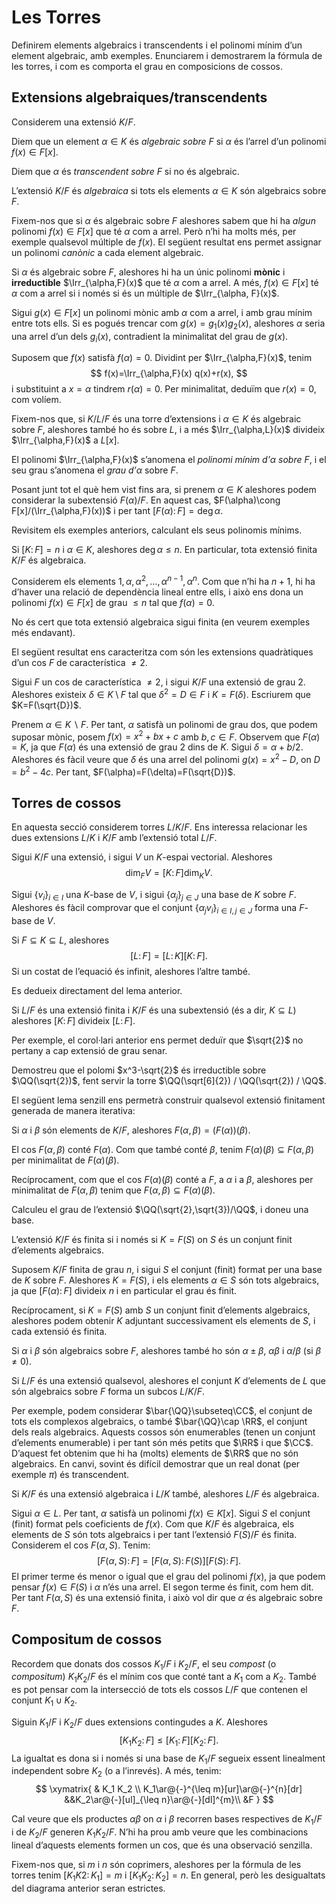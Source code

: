 # Les Torres

Definirem elements algebraics i transcendents i el polinomi mínim d'un element algebraic, amb exemples.
Enunciarem i demostrarem la fórmula de les torres, i com es comporta el grau en composicions de cossos.

## Extensions algebraiques/transcendents

Considerem una extensió $K/F$.

::: {.definition name="element algebraic"}
Diem que un element $\alpha\in K$ és *algebraic sobre $F$* si $\alpha$ és l'arrel d'un polinomi $f(x)\in F[x]$.

Diem que $\alpha$ és *transcendent sobre $F$* si no és algebraic.

L'extensió $K/F$ és *algebraica* si tots els elements $\alpha\in K$ són algebraics sobre $F$.
:::

Fixem-nos que si $\alpha$ és algebraic sobre $F$ aleshores sabem que hi ha *algun* polinomi $f(x)\in F[x]$ que té $\alpha$
com a arrel. Però n'hi ha molts més, per exemple qualsevol múltiple de $f(x)$. El següent resultat ens permet assignar un
polinomi *canònic* a cada element algebraic.

::: {.proposition}
Si $\alpha$ és algebraic sobre $F$, aleshores hi ha un únic polinomi **mònic** i **irreductible** $\Irr_{\alpha,F}(x)$ que
té $\alpha$ com a arrel. A més, $f(x)\in F[x]$ té $\alpha$ com a arrel si i només si és un múltiple de $\Irr_{\alpha, F}(x)$.
:::
::: {.proof}
Sigui $g(x)\in F[x]$ un polinomi mònic amb $\alpha$ com a arrel, i amb grau mínim entre tots ells. Si es pogués
trencar com $g(x)=g_1(x)g_2(x)$, aleshores $\alpha$ seria una arrel d'un dels $g_i(x)$, contradient la minimalitat
del grau de $g(x)$.

Suposem que $f(x)$ satisfà $f(\alpha)=0$. Dividint per $\Irr_{\alpha,F}(x)$, tenim
$$
f(x)=\Irr_{\alpha,F}(x) q(x)+r(x),
$$
i substituint a $x=\alpha$ tindrem $r(\alpha)=0$. Per minimalitat, deduïm que $r(x)=0$, com volíem.
:::

Fixem-nos que, si $K/L/F$ és una torre d'extensions i $\alpha\in K$ és algebraic sobre $F$, aleshores també ho és sobre $L$,
i a més $\Irr_{\alpha,L}(x)$ divideix $\Irr_{\alpha,F}(x)$ a $L[x]$.

::: {.definition name="polinomi mínim"}
El polinomi $\Irr_{\alpha,F}(x)$ s'anomena el *polinomi mínim d'$\alpha$ sobre $F$*, i el seu grau s'anomena el *grau d'$\alpha$*
sobre $F$.
:::

Posant junt tot el què hem vist fins ara, si prenem $\alpha\in K$ aleshores podem considerar la subextensió
$F(\alpha)/F$.
En aquest cas, $F(\alpha)\cong F[x]/(\Irr_{\alpha,F}(x))$ i per tant $[F(\alpha)\colon F] = \deg \alpha$.

::: {.example}
Revisitem els exemples anteriors, calculant els seus polinomis mínims.
:::

::: {.proposition}
Si $[K\colon F]=n$ i $\alpha\in K$, aleshores $\deg\alpha\leq n$. En particular, tota extensió finita $K/F$ és algebraica.
:::
::: {.proof}
Considerem els elements $1, \alpha, \alpha^2,\ldots, \alpha^{n-1}, \alpha^{n}$. Com que n'hi ha $n+1$, hi ha
d'haver una relació de dependència lineal entre ells, i això ens dona un polinomi $f(x)\in F[x]$ de grau $\leq n$ tal que $f(\alpha)=0$.
:::

No és cert que tota extensió algebraica sigui finita (en veurem exemples més endavant).

El següent resultat ens caracteritza com són les extensions quadràtiques d'un cos $F$ de característica $\neq 2$.

::: {.proposition}
Sigui $F$ un cos de característica $\neq 2$, i sigui $K/F$ una extensió de grau $2$. Aleshores existeix $\delta\in K\setminus F$
tal que $\delta^2=D\in F$ i $K=F(\delta)$. Escriurem que $K=F(\sqrt{D})$.
:::
::: {.proof}
Prenem $\alpha\in K\smallsetminus F$. Per tant, $\alpha$ satisfà un polinomi de grau dos, que podem suposar
mònic, posem $f(x)=x^2 + bx+c$ amb $b,c\in F$. Observem que $F(\alpha)=K$, ja que $F(\alpha)$ és una extensió
de grau $2$ dins de $K$. Sigui $\delta=\alpha+b/2$. Aleshores és fàcil veure que $\delta$ és una arrel del
polinomi $g(x)=x^2-D$, on $D=b^2-4c$. Per tant, $F(\alpha)=F(\delta)=F(\sqrt{D})$.
:::

## Torres de cossos

En aquesta secció considerem torres $L/K/F$. Ens interessa relacionar les dues extensions $L/K$ i $K/F$ amb l'extensió
total $L/F$.

::: {.proposition}
Sigui $K/F$ una extensió, i sigui $V$ un $K$-espai vectorial. Aleshores
$$
\dim_F V = [K\colon F] \dim_K V.
$$
:::
::: {.proof}
Sigui $\{v_i\}_{i\in I}$ una $K$-base de $V$, i sigui $\{\alpha_j\}_{j\in J}$ una base de $K$ sobre $F$.
Aleshores és fàcil comprovar que el conjunt $\{\alpha_j v_i\}_{i\in I, j \in J}$ forma una $F$-base de $V$.
:::

::: {.theorem #torres name="fórmula de les torres"}
Si $F\subseteq K\subseteq L$, aleshores
$$
[L\colon F] = [L \colon K] [K \colon F].
$$
Si un costat de l'equació és infinit, aleshores l'altre també.
:::
::: {.proof}
Es dedueix directament del lema anterior.
:::

::: {.corollary}
Si $L/F$ és una extensió finita i $K/F$ és una subextensió (és a dir, $K\subseteq L$) aleshores $[K\colon F]$ divideix $[L\colon F]$.
:::

Per exemple, el corol·lari anterior ens permet deduïr que $\sqrt{2}$ no pertany a cap extensió de grau senar.

::: {.exercise}
Demostreu que el polomi $x^3-\sqrt{2}$ és irreductible sobre $\QQ(\sqrt{2})$, fent servir la torre $\QQ(\sqrt[6]{2}) / \QQ(\sqrt{2}) / \QQ$.
:::

El següent lema senzill ens permetrà construir qualsevol extensió finitament generada de manera iterativa:

::: {.lemma}
Si $\alpha$ i $\beta$ són elements de $K/F$, aleshores $F(\alpha,\beta)=(F(\alpha))(\beta)$.
:::
::: {.proof}
El cos $F(\alpha,\beta)$ conté $F(\alpha)$. Com que també conté $\beta$, tenim $F(\alpha)(\beta)\subseteq F(\alpha,\beta)$
per minimalitat de $F(\alpha)(\beta)$.

Recíprocament, com que el cos $F(\alpha)(\beta)$ conté a $F$, a $\alpha$ i a $\beta$, aleshores per minimalitat de $F(\alpha,\beta)$
tenim que $F(\alpha,\beta)\subseteq F(\alpha)(\beta)$.
:::

::: {.exercise}
Calculeu el grau de l'extensió $\QQ(\sqrt{2},\sqrt{3})/\QQ$, i doneu una base.
:::

::: {.theorem}
L'extensió $K/F$ és finita si i només si $K=F(S)$ on $S$ és un conjunt finit d'elements algebraics.
:::
::: {.proof}
Suposem $K/F$ finita de grau $n$, i sigui $S$ el conjunt (finit) format per una base de $K$ sobre $F$. Aleshores
$K=F(S)$, i els
elements $\alpha\in S$ són tots algebraics, ja que $[F(\alpha)\colon F]$ divideix $n$ i en particular el grau
és finit.

Recíprocament, si $K=F(S)$ amb $S$ un conjunt finit d'elements algebraics, aleshores podem obtenir $K$ adjuntant
successivament els elements de $S$, i cada extensió és finita.
:::

::: {.corollary}
Si $\alpha$ i $\beta$ són algebraics sobre $F$, aleshores també ho són $\alpha\pm \beta$, $\alpha\beta$ i $\alpha/\beta$ (si $\beta\neq 0$).
:::

::: {.corollary}
Si $L/F$ és una extensió qualsevol, aleshores el conjunt $K$ d'elements de $L$ que són algebraics sobre $F$ forma un subcos $L/K/F$.
:::

Per exemple, podem considerar $\bar{\QQ}\subseteq\CC$, el conjunt de tots els complexos algebraics, o també $\bar{\QQ}\cap \RR$, el conjunt
dels reals algebraics. Aquests cossos són enumerables (tenen un conjunt d'elements enumerable) i per tant són més petits que $\RR$ i que $\CC$.
D'aquest fet obtenim que hi ha (molts) elements de $\RR$ que no són algebraics. En canvi, sovint és difícil demostrar que
un real donat (per exemple $\pi$) és transcendent.

::: {.theorem}
Si $K/F$ és una extensió algebraica i $L/K$ també, aleshores $L/F$ és algebraica.
:::
::: {.proof}
Sigui $\alpha\in L$. Per tant, $\alpha$ satisfà un polinomi $f(x)\in K[x]$. Sigui $S$ el conjunt (finit)
format pels coeficients de $f(x)$. Com que $K/F$ és algebraica, els elements de $S$ són tots algebraics
i per tant l'extensió $F(S)/F$ és finita. Considerem el cos $F(\alpha,S)$. Tenim:
$$
[F(\alpha,S)\colon F] = [F(\alpha,S)\colon F(S)] [F(S) \colon F].
$$
El primer terme és menor o igual que el grau del polinomi $f(x)$, ja que podem pensar $f(x)\in F(S)$ i
$\alpha$ n'és una arrel. El segon terme és finit, com hem dit. Per tant $F(\alpha,S)$ és una extensió
finita, i això vol dir que $\alpha$ és algebraic sobre $F$.
:::


## Compositum de cossos

Recordem que donats dos cossos $K_1/F$ i $K_2/F$, el seu *compost* (o *compositum*) $K_1K_2 /F$ és el mínim cos que conté
tant a $K_1$ com a $K_2$. També es pot pensar com la intersecció de tots els cossos $L/F$ que contenen el conjunt $K_1\cup K_2$.

::: {.proposition}
Siguin $K_1/F$ i $K_2/F$ dues extensions contingudes a $K$. Aleshores
$$
[K_1K_2\colon F] \leq [K_1\colon F] [K_2 \colon F].
$$
La igualtat es dona si i només si una base de $K_1/F$ segueix essent linealment independent sobre $K_2$ (o a
l'inrevés). A més, tenim:
$$
\xymatrix{
  & K_1 K_2 \\
  K_1\ar@{-}^{\leq m}[ur]\ar@{-}^{n}[dr] &&K_2\ar@{-}[ul]_{\leq n}\ar@{-}[dl]^{m}\\
  &F
}
$$
:::
::: {.proof}
Cal veure que els productes $\alpha\beta$ on $\alpha$ i $\beta$ recorren bases respectives de $K_1/F$ i de $K_2/F$
generen $K_1K_2/F$. N'hi ha prou amb veure que les combinacions lineal d'aquests elements formen un cos, que és
una observació senzilla.
:::

Fixem-nos que, si $m$ i $n$ són coprimers, aleshores per la fórmula de les torres tenim $[K_1K2\colon K_1]=m$ i $[K_1K_2\colon K_2]=n$.
En general, però les desigualtats del diagrama anterior seran estrictes.


